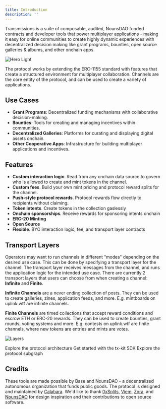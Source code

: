 ```yaml
---
title: Introduction
description: ''
---
```


Transmissions is a suite of composable, audited, NounsDAO funded contracts and developer tools that power multiplayer applications - making it easy for online communities to create highly dynamic experiences with decentralized decision making like grant programs, bounties, open source galleries & albums, and other onchain apps.

<img
  className="block"
  src="/images/hero.svg"
  alt="Hero Light"
/>

The protocol works by extending the ERC-1155 standard with features that create a structured environment for multiplayer collaboration. Channels are the core entity of the protocol, and can be used to create a variety of applications.

## Use Cases
- **Grant Programs**: Decentralized funding mechanisms with collaborative decision-making.
- **Bounties**: Tools for creating and managing incentives within communities.
- **Decentralized Galleries**: Platforms for curating and displaying digital assets onchain.
- **Other Cooperative Apps**: Infrastructure for building multiplayer applications and incentives.


## Features

- **Custom interaction logic**. Read from any onchain data source to govern who is allowed to create and mint tokens in the channel.
- **Custom fees**. Build your own mint pricing and protocol reward splits for the channel.
- **Push-style protocol rewards**. Protocol rewards flow directly to recipients without claiming.
- **Token intents**. Create tokens in the collection gaslessly
- **Onchain sponsorships**. Receive rewards for sponsoring intents onchain
- **ERC-20 Minting**
- **Open Source**
- **Flexible**. BYO interaction logic, fee, and transport layer contracts


## Transport Layers

Operators may want to run channels in different "modes" depending on the desired use case. This can be done by specifying a transport layer for the channel. The transport layer receives messages from the channel, and runs the application logic for the intended use case.
There are currently 2 transport layers that users can choose from when creating a channel: **Infinite** and **Finite**.

**Infinite Channels** are a never ending collection of posts. They can be used to create galleries, zines, application feeds, and more. E.g. mintboards on uplink.wtf are infinite channels.

**Finite Channels** are timed collections that accept reward conditions and escrow ETH or ERC-20 rewards. They can be used to create bounties, grant rounds, voting systems and more. E.g. contests on uplink.wtf are finite channels, where new tokens are entries and mints are votes.

<img
  className="block dark:hidden"
  src="/images/layers.png"
  alt="Layers"
/>

<CardGroup cols={2}>
  <Card
    title="Contracts"
    icon="screwdriver-wrench"
    href="/contracts/architecture"
  >
    Explore the protocol architecture
  </Card>
  <Card
    title="SDK"
    icon="code"
    href="sdk/quickstart"
  >
    Get started with the tx-kit SDK
  </Card>
  <Card
    title="Subgraph"
    icon="diagram-project"
    href="subgraph"
  >
    Explore the protocol subgraph
  </Card>
</CardGroup>

## Credits

These tools are made possible by Base and NounsDAO - a decentralized autonomous organization that funds public goods.
The protocol is designed and maintained by [Calabara](https://www.calabara.com/). We'd like to thank [0xSplits](https://splits.org), [Viem](https://viem.sh), [Zora](https://zora.co), and [NounsDAO](https://nouns.wtf) for design inspiration and their contributions to open source software.
